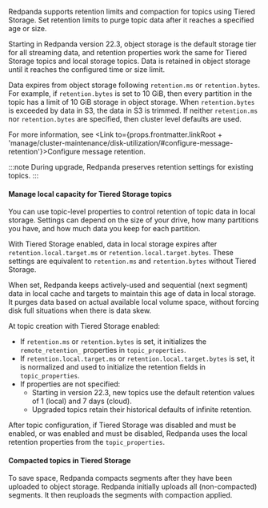 
Redpanda supports retention limits and compaction for topics using Tiered Storage. Set retention limits to purge topic data after it reaches a specified age or size.

Starting in Redpanda version 22.3, object storage is the default storage tier for all streaming data, and retention properties work the same for Tiered Storage topics and local storage topics. Data is retained in object storage until it reaches the configured time or size limit. 

Data expires from object storage following `retention.ms` or `retention.bytes`. For example, if `retention.bytes` is set to 10 GiB, then every partition in the topic has a limit of 10 GiB storage in object storage. When `retention.bytes` is exceeded by data in S3, the data in S3 is trimmed. If neither `retention.ms` nor `retention.bytes` are specified, then cluster level defaults are used.

For more information, see <Link to={props.frontmatter.linkRoot + 'manage/cluster-maintenance/disk-utilization/#configure-message-retention'}>Configure message retention</Link>.

:::note
During upgrade, Redpanda preserves retention settings for existing topics.
:::

#### Manage local capacity for Tiered Storage topics

You can use topic-level properties to control retention of topic data in local storage. Settings can depend on the size of your drive, how many partitions you have, and how much data you keep for each partition.

With Tiered Storage enabled, data in local storage expires after `retention.local.target.ms` or `retention.local.target.bytes`. These settings are equivalent to `retention.ms` and `retention.bytes` without Tiered Storage.

When set, Redpanda keeps actively-used and sequential (next segment) data in local cache and targets to maintain this age of data in local storage. It purges data based on actual available local volume space, without forcing disk full situations when there is data skew. 

At topic creation with Tiered Storage enabled:
- If `retention.ms` or `retention.bytes` is set, it initializes the `remote_retention_` properties in `topic_properties`.
- If `retention.local.target.ms` or `retention.local.target.bytes` is set, it is normalized and used to initialize the retention fields in `topic_properties`.
- If properties are not specified:
  - Starting in version 22.3, new topics use the default retention values of 1 (local) and 7 days (cloud).
  - Upgraded topics retain their historical defaults of infinite retention.

After topic configuration, if Tiered Storage was disabled and must be enabled, or was enabled and must be disabled, Redpanda uses the local retention properties from the `topic_properties`.

#### Compacted topics in Tiered Storage

To save space, Redpanda compacts segments after they have been uploaded to object storage. Redpanda initially uploads all (non-compacted) segments. It then reuploads the segments with compaction applied.